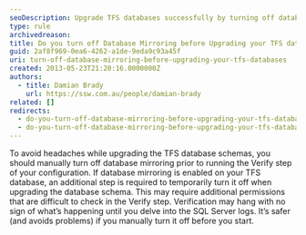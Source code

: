 ```yaml
---
seoDescription: Upgrade TFS databases successfully by turning off database mirroring before schema upgrades to avoid verification issues and SQL Server log headaches.
type: rule
archivedreason:
title: Do you turn off Database Mirroring before Upgrading your TFS databases?
guid: 2af8f969-0ea6-4262-a1de-9eda9c93a45f
uri: turn-off-database-mirroring-before-upgrading-your-tfs-databases
created: 2013-05-23T21:20:16.0000000Z
authors:
  - title: Damian Brady
    url: https://ssw.com.au/people/damian-brady
related: []
redirects:
  - do-you-turn-off-database-mirroring-before-upgrading-your-tfs-databases
  - do-you-turn-off-database-mirroring-before-upgrading-your-tfs-databases1
---
```


To avoid headaches while upgrading the TFS database schemas, you should manually turn off database mirroring prior to running the Verify step of your configuration.
If database mirroring is enabled on your TFS database, an additional step is required to temporarily turn it off when upgrading the database schema. This may require additional permissions that are difficult to check in the Verify step. Verification may hang with no sign of what’s happening until you delve into the SQL Server logs. It’s safer (and avoids problems) if you manually turn it off before you start.